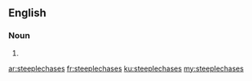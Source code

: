 ==English==

===Noun===
{{head|en|plural}}

# {{plural of|steeplechase|lang=en|nocat=1}}

[[ar:steeplechases]]
[[fr:steeplechases]]
[[ku:steeplechases]]
[[my:steeplechases]]